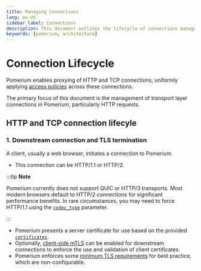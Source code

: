 ```yaml
---
title: Managing Connections
lang: en-US
sidebar_label: Connections
description: This document outlines the lifecycle of connections managed by Pomerium, including TCP and HTTP connections.
keywords: [pomerium, architecture]
---
```



# Connection Lifecycle

Pomerium enables proxying of HTTP and TCP connections, uniformly applying [access policies](/docs/capabilities/authorization) across these connections.

The primary focus of this document is the management of transport layer connections in Pomerium, particularly HTTP requests.

## HTTP and TCP connection lifecyle

### 1. **Downstream connection and TLS termination**

A client, usually a web browser, initiates a connection to Pomerium.

- This connection can be HTTP/1.1 or HTTP/2.

:::tip **Note**

Pomerium currently does not support QUIC or HTTP/3 transports. Most modern browsers default to HTTP/2 connections for significant performance benefits. In rare circumstances, you may need to force HTTP/1.1 using the [`codec_type`](/docs/reference/codec-type) parameter.

:::

- Pomerium presents a server certificate for use based on the provided [`certificates`](/docs/reference/certificates#certificates).
- Optionally, [client-side mTLS](/docs/capabilities/mtls-clients) can be enabled for downstream connections to enforce the use and validation of client certificates.
- Pomerium enforces some [minimum TLS requirements](/docs/internals/cryptography#downstream-tls) for best practice, which are non-configurable.

### 2. **Request initiation**

After the transport layer connection is established, the downstream client sends an HTTP request. The proxy parses this request, matches it against the configuration, and determines the upstream service to which the request should be forwarded.

### 3. **Request authorization**

The request is authorized according to the policies applied to the Pomerium route before it is forwarded to the upstream service. For more details, see [request lifecycle](/docs/internals/architecture#the-lifecycle-of-a-request).

### 4. **Upstream connection and request forwarding**

- **[Load Balancing](/docs/capabilities/routing#load-balancer)**: Pomerium utilizes its load balancing algorithms to select the optimal upstream service instance to process the request. This selection is made from a list of healthy service instances, which is maintained by service discovery and health checking subsystems. The algorithm used for load balancing can be configured and includes options such as Round Robin, Least Request, Random, and more. See [Load Balancing Policy options](/docs/reference/routes/load-balancing#load-balancing-policy-options) and [Load Balancing Policy Config](/docs/reference/routes/load-balancing-policy-config) for more information.
- **[Health Checks](/docs/reference/routes/load-balancing#health-checks)**: Health checks are key to maintaining the list of viable service instances for load balancing. Pomerium can be set up to routinely check the health of each upstream service instance using methods like HTTP calls, TCP connections, or custom health checks. If an instance fails the health check, it is deemed unhealthy and removed from the list of available instances for load balancing. This ensures that traffic is not directed to instances incapable of handling it.
- **Connection & Request Forwarding**: Upon selecting a healthy upstream service instance, Pomerium establishes a connection with this instance (if one does not already exist) and forwards the client's request to it. Connection pooling is employed to improve efficiency by reusing existing connections where possible. This behavior can vary depending on whether the connection is HTTP/1.1 (where each connection can be reused but only manages one request at a time) or HTTP/2 (which supports multiple concurrent requests over a single connection).

### 5. **Response forwarding**

The upstream service processes the request and sends a response back to Pomerium, which subsequently forwards the response to the client.

### 6. **Connection termination**

The connections between the client, Pomerium, and the upstream service are maintained for future requests and are terminated in accordance with the [Timeouts](#timeouts).

## Request Performance

Web apps, especially modern single-page applications, often handle multiple requests simultaneously. Such apps can benefit significantly from using HTTP/2 transport from the downstream, through Pomerium, and up to the upstream application server.

Typically, HTTP/2 necessitates TLS. Thus, enabling TLS between Pomerium and the upstream applications not only boosts security, but also significantly enhances performance, leading to a smoother and faster user experience.

## Timeouts

Different timeouts apply at various stages of the connection lifecycle:

- **Upstream Connection timeout**: This timeout is applicable when Pomerium is attempting to establish a connection with an upstream service. If the connection cannot be established within the specified timeout, Pomerium will return an error to the client. This timeout, which defaults to 10s and cannot be configured, includes the TLS handshake.

- **Stream idle timeout**: This timeout applies to periods of inactivity between the downstream client and Pomerium, or between Pomerium and the upstream service. If no requests are received within the specified timeout, the connection is terminated. This timeout can be configured via the [`timeout_idle`](/docs/reference/global-timeouts) global parameter and can be disabled (but not exceeded) for a specific route using the [`idle_timeout`](/docs/reference/routes/timeouts#idle-timeout) value.

- **Request timeout**: This timeout applies to the total time a request can take, which includes connection establishment, request forwarding, processing at the upstream service, and response forwarding. If a complete response is not received within the set timeout, Pomerium will return an error to the client. This timeout can be configured via the [`timeout_write`](/docs/reference/global-timeouts) parameter. It may need adjustment, for instance, when handling large uploads.

- **Upstream timeout**: This timeout applies to the time a request takes to travel from Pomerium to the upstream service and back. It can be configured per-route via the [`timeout`](/docs/reference/routes/timeouts#route-timeout) parameter and is considered part of the request timeout. By default, it aligns with the global [`default_upstream_timeout`](/docs/reference/global-timeouts#default-upstream-timeout) setting.

![Example of HTTP request lifecycle and timeout settings](./img/timeouts-http-request/timeouts-http-diagram.png)

## Long-lived connections

Most browser HTTP requests are relatively short-lived. However, certain upstream applications may require long-lived connections that span hours or even days. Examples include Websockets, gRPC streaming, and proxied TCP connections.

From the perspective of HTTP request management, once such a request is initiated, timeouts will apply, potentially terminating the long-lived request. For [TCP routes](/docs/capabilities/non-http) and HTTP routes marked for [`allow_websockets`](/docs/reference/routes/timeouts#websocket-connections), timeouts adjust automatically. For connections involving long-lived requests, such as gRPC streaming API or server-sent events, you need to set the route [`idle_timeout`](/docs/reference/routes/timeouts#idle-timeout) to `0` to disable it.

:::note Long-lived connections behavior

<LongLivedConnections />

:::

## Draining connections

Most configuration changes (for example, adding or editing a route) are handled seamlessly and do not impact long-lived connections.

However, major changes to global parameters, including TLS certificates, typically require the connection handler to be reconfigured. Internally, this is handled by creating a new handler to accept new requests, while the old handler stops accepting new requests and sends an HTTP/2 GOAWAY or adds `Connection: close` for HTTP/1 upon request completion, prompting the downstream client to close the current connection.

After a grace period for this transition (~10m), any active connections are terminated.

You may observe the process of connections with `envoy_listener_manager_total_filter_chains_draining` metric gauge representing many draining processes are there. Normally you should see a value of `1` when there's an active draining process, or `0` if there's no draining currently underway.

If your deployment requires long-lived connections, ensure you use long-lived TLS certificates and avoid other significant global configuration changes.
